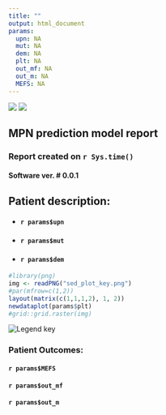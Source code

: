 ```yaml
---
title: ""
output: html_document
params:
  upn: NA
  mut: NA
  dem: NA
  plt: NA
  out_mf: NA
  out_m: NA
  MEFS: NA
---
```

![](sanger_logo.png)
![](line.png)

## MPN prediction model report

### Report created on `r Sys.time()`

#### Software ver. # 0.0.1

## Patient description:

* #### `r params$upn`

* #### `r params$mut`

* #### `r params$dem`


```r
#library(png)
img <- readPNG("sed_plot_key.png")
#par(mfrow=c(1,2))
layout(matrix(c(1,1,1,2), 1, 2))
newdataplot(params$plt)
#grid::grid.raster(img)

```
![Legend key](sed_plot_key.png) <!-- need to figure out how to move it to the left! -->

### Patient Outcomes:

#### `r params$MEFS`

#### `r params$out_mf`
#### `r params$out_m`


